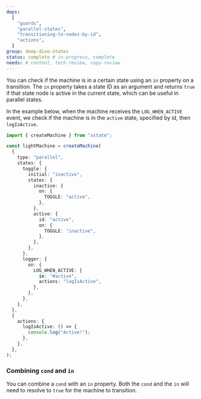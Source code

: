 ```yaml
---
deps:
  [
    "guards",
    "parallel-states",
    "transitioning-to-nodes-by-id",
    "actions",
  ]
group: deep-dive-states
status: complete # in-progress, complete
needs: # content, tech-review, copy-review
---
```


You can check if the machine is in a certain state using an `in` property on a transition. The `in` property takes a state ID as an argument and returns `true` if that state node is active in the current state, which can be useful in parallel states.

In the example below, when the machine receives the `LOG_WHEN_ACTIVE` event, we check if the machine is in the `active` state, specified by id, then `logIsActive`.

```ts twoslash
import { createMachine } from "xstate";

const lightMachine = createMachine(
  {
    type: "parallel",
    states: {
      toggle: {
        initial: "inactive",
        states: {
          inactive: {
            on: {
              TOGGLE: "active",
            },
          },
          active: {
            id: "active",
            on: {
              TOGGLE: "inactive",
            },
          },
        },
      },
      logger: {
        on: {
          LOG_WHEN_ACTIVE: {
            in: "#active",
            actions: "logIsActive",
          },
        },
      },
    },
  },
  {
    actions: {
      logIsActive: () => {
        console.log("Active!");
      },
    },
  },
);
```

### Combining `cond` and `in`

You can combine a `cond` with an `in` property. Both the `cond` and the `in` will need to resolve to `true` for the machine to transition.
